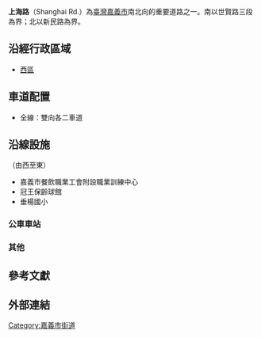 {{Unreferenced|time=2021-03-07T03:43:02+00:00}}
{{Infobox TwRoad2|
|code=
|name=上海路
|eng_name=Shanghai Road
|level=市區道路
|length=
|start=[[世賢路|世賢路三段]]
|end=[[新民路_(嘉義市)|新民路]]
|junction=[[廣州街|廣州街]]、<br>[[漢口路|漢口路]]、<br>[[貴州街|貴州街]]、<br>[[興業西路|興業西路]]、<br/>[[青年街|青年街]]、<br>[[南京路_(嘉義市)|南京路]]、<br>[[新建街|新建街]]
|left=[[世賢路|世賢路三段]]
|right=[[新民路_(嘉義市)|新民路]]
|leftdirection=S
|rightdirection=N
}}
'''上海路'''（Shanghai Rd.）為[[臺灣|臺灣]][[嘉義市|嘉義市]]南北向的重要道路之一。南以世賢路三段為界；北以新民路為界。
==沿經行政區域==
*[[西區_(嘉義市)|西區]]

==車道配置==
*全線：雙向各二車道

== 沿線設施 ==
（由西至東）
*嘉義市餐飲職業工會附設職業訓練中心
*冠王保齡球館
*垂楊國小
===公車車站===


===其他===

==參考文獻==
{{reflist}}

==外部連結==

{{TW-road-stub}}
{{DEFAULTSORT:Shanghai Road}}
[[Category:嘉義市街道|Category:嘉義市街道]]